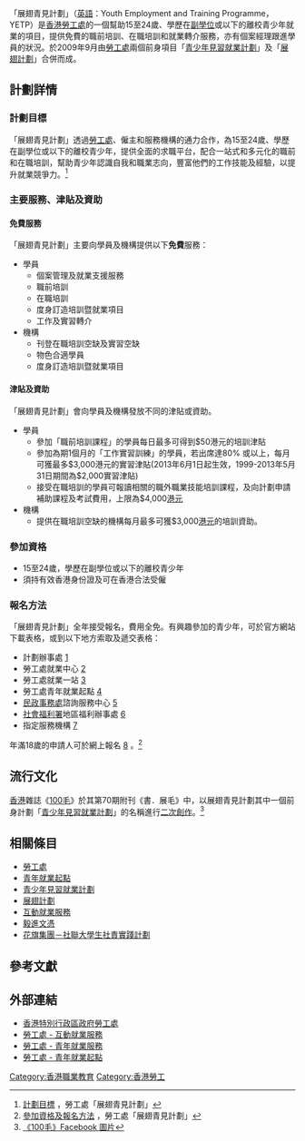 「展翅青見計劃」（[[英語|英語]]：Youth Employment and Training Programme，YETP）是[[香港|香港]][[勞工處|勞工處]]的一個幫助15至24歲、學歷在[[副學位|副學位]]或以下的離校青少年就業的項目，提供免費的職前培訓、在職培訓和就業轉介服務，亦有個案經理跟進學員的狀況。於2009年9月由[[勞工處|勞工處]]兩個前身項目「[[青少年見習就業計劃|青少年見習就業計劃]]」及「[[展翅計劃|展翅計劃]]」合併而成。

== 計劃詳情 ==

=== 計劃目標 ===
「展翅青見計劃」透過[[勞工處|勞工處]]、僱主和服務機構的通力合作，為15至24歲、學歷在副學位或以下的離校青少年，提供全面的求職平台，配合一站式和多元化的職前和在職培訓，幫助青少年認識自我和職業志向，豐富他們的工作技能及經驗，以提升就業競爭力。<ref>[http://www.yes.labour.gov.hk/ypyt/tc/sch_objectives.htm 計劃目標] {{Wayback|url=http://www.yes.labour.gov.hk/ypyt/tc/sch_objectives.htm |date=20140316171208 }}，勞工處「展翅青見計劃」</ref>

=== 主要服務、津貼及資助 ===

==== 免費服務 ====
「展翅青見計劃」主要向學員及機構提供以下'''免費'''服務：
*學員
**個案管理及就業支援服務
**職前培訓
**在職培訓
**度身訂造培訓暨就業項目
**工作及實習轉介
*機構
**刊登在職培訓空缺及實習空缺
**物色合適學員
**度身訂造培訓暨就業項目

==== 津貼及資助 ====
「展翅青見計劃」會向學員及機構發放不同的津貼或資助。
*學員
**參加「職前培訓課程」的學員每日最多可得到$50港元的培訓津貼
**參加為期1個月的「工作實習訓練」的學員，若出席達80% 或以上，每月可獲最多$3,000港元的實習津貼(2013年6月1日起生效，1999-2013年5月31日期間為$2,000實習津貼)
**接受在職培訓的學員可報讀相關的職外職業技能培訓課程，及向計劃申請補助課程及考試費用，上限為$4,000[[港元|港元]]
*機構
**提供在職培訓空缺的機構每月最多可獲$3,000[[港元|港元]]的培訓資助。

=== 參加資格 ===

*15至24歲，學歷在副學位或以下的離校青少年
*須持有效香港身份證及可在香港合法受僱

=== 報名方法 ===

「展翅青見計劃」全年接受報名，費用全免。有興趣參加的青少年，可於官方網站下載表格，或到以下地方索取及遞交表格：
*計劃辦事處 [http://www.labour.gov.hk/tc/tele/es1.htm] {{Wayback|url=http://www.labour.gov.hk/tc/tele/es1.htm |date=20130801224759 }}
*勞工處就業中心 [http://www.labour.gov.hk/tc/tele/es3.htm] {{Wayback|url=http://www.labour.gov.hk/tc/tele/es3.htm |date=20140316201103 }}
*勞工處就業一站 [http://www.labour.gov.hk/tc/tele/es3.htm] {{Wayback|url=http://www.labour.gov.hk/tc/tele/es3.htm |date=20140316201103 }}
*勞工處青年就業起點 [http://www.labour.gov.hk/tc/tele/es9.htm] {{Wayback|url=http://www.labour.gov.hk/tc/tele/es9.htm |date=20130801224828 }}
*[[民政事務處|民政事務處]]諮詢服務中心 [http://www.had.gov.hk/tc/public_services/public_enquiry_services/ctec.htm] {{Wayback|url=http://www.had.gov.hk/tc/public_services/public_enquiry_services/ctec.htm |date=20140316211626 }}
*[[社會福利署|社會福利署]]地區福利辦事處 [http://www.swd.gov.hk/tc/index/site_aboutus/page_districtof/] {{Wayback|url=http://www.swd.gov.hk/tc/index/site_aboutus/page_districtof/ |date=20131029120817 }}
*指定服務機構 [http://www.yes.labour.gov.hk/images/ypyt_brochure201314_app2_tc.pdf] {{Wayback|url=http://www.yes.labour.gov.hk/images/ypyt_brochure201314_app2_tc.pdf |date=20140316200232 }}

年滿18歲的申請人可於網上報名 [https://www.yes.labour.gov.hk/yesweb/preform.aspx] {{Wayback|url=https://www.yes.labour.gov.hk/yesweb/preform.aspx |date=20140316200049 }}。<ref>[http://www.yes.labour.gov.hk/ypyt/tc/sch_apply.htm 參加資格及報名方法] {{Wayback|url=http://www.yes.labour.gov.hk/ypyt/tc/sch_apply.htm |date=20140316200720 }}，勞工處「展翅青見計劃」</ref>

== 流行文化 ==
[[香港|香港]]雜誌《[[100毛|100毛]]》於其第70期附刊《書．展毛》中，以展翅青見計劃其中一個前身計劃「[[青少年見習就業計劃|青少年見習就業計劃]]」的名稱進行[[二次創作|二次創作]]。<ref>[https://www.facebook.com/photo.php?fbid=524069527720699 《100毛》Facebook 圖片]</ref>

== 相關條目 ==
* [[勞工處|勞工處]]
* [[青年就業起點|青年就業起點]]
* [[青少年見習就業計劃|青少年見習就業計劃]]
* [[展翅計劃|展翅計劃]]
* [[互動就業服務|互動就業服務]]
* [[毅進文憑|毅進文憑]]
* [[花旗集團－社聯大學生社責實踐計劃|花旗集團－社聯大學生社責實踐計劃]]

== 參考文獻==

{{Reflist}}

== 外部連結 ==

* [http://www.labour.gov.hk 香港特別行政區政府勞工處] {{Wayback|url=http://www.labour.gov.hk/ |date=20070803095901 }}
* [http://www.jobs.gov.hk 勞工處 - 互動就業服務] {{Wayback|url=http://www.jobs.gov.hk/ |date=20200803191443 }}
* [http://www.yes.labour.gov.hk 勞工處 - 青年就業服務] {{Wayback|url=http://www.yes.labour.gov.hk/ |date=20110902041703 }}
* [http://www.e-start.gov.hk 勞工處 - 青年就業起點] {{Wayback|url=http://www.e-start.gov.hk/ |date=20200215143743 }}

[[Category:香港職業教育|Category:香港職業教育]]
[[Category:香港勞工|Category:香港勞工]]
